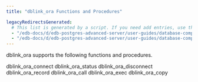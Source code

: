 ```yaml
---
title: "dblink_ora Functions and Procedures"

legacyRedirectsGenerated:
  # This list is generated by a script. If you need add entries, use the `legacyRedirects` key.
  - "/edb-docs/d/edb-postgres-advanced-server/user-guides/database-compatibility-for-oracle-developers-guide/13/dblink_ora_functions_and_procedures.html"
  - "/edb-docs/d/edb-postgres-advanced-server/user-guides/database-compatibility-for-oracle-developers-guide/latest/dblink_ora_functions_and_procedures.html"
---
```


<div id="dblink_ora_functions_and_procedures" class="registered_link"></div>

dblink_ora supports the following functions and procedures.

<div class="toctree" maxdepth="3">

dblink_ora_connect dblink_ora_status dblink_ora_disconnect dblink_ora_record dblink_ora_call dblink_ora_exec dblink_ora_copy

</div>
